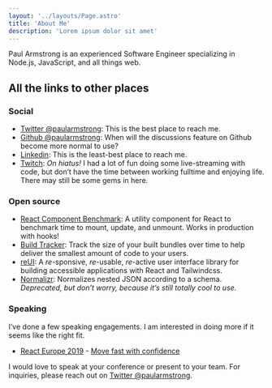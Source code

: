 ```yaml
---
layout: '../layouts/Page.astro'
title: 'About Me'
description: 'Lorem ipsum dolor sit amet'
---
```



Paul Armstrong is an experienced Software Engineer specializing in Node.js, JavaScript, and all things web.

## All the links to other places

### Social

- [Twitter @paularmstrong](https://twitter.com/paularmstrong): This is the best place to reach me.
- [Github @paularmstrong](https://github.com/paularmstrong): When will the discussions feature on Github become more normal to use?
- [Linkedin](https://www.linkedin.com/in/paul-armstrong-8ab085150/): This is the least-best place to reach me.
- [Twitch](https://www.twitch.tv/paularmstrongdev/videos): _On hiatus!_ I had a lot of fun doing some live-streaming with code, but don’t have the time between working fulltime and enjoying life. There may still be some gems in here.

### Open source

- [React Component Benchmark](https://github.com/paularmstrong/react-component-benchmark): A utility component for React to benchmark time to mount, update, and unmount. Works in production with hooks!
- [Build Tracker](https://buildtracker.dev): Track the size of your built bundles over time to help deliver the smallest amount of code to your users.
- [reUI](https://reui.dev): A _re_-sponsive, _re_-usable, _re_-active user interface library for building accessible applications with React and Tailwindcss.
- [Normalizr](https://github.com/paularmstrong/normalizr): Normalizes nested JSON according to a schema. _Deprecated, but don’t worry, because it’s still totally cool to use._

### Speaking

I’ve done a few speaking engagements. I am interested in doing more if it seems like the right fit.

- [React Europe 2019](https://www.react-europe.org) - [Move fast with confidence](https://www.youtube.com/watch?v=ikn_dBSski8)

<Aside type="note" title="Got a speaking opportunity?">
  
I would love to speak at your conference or present to your team. For inquiries, please reach out on [Twitter @paularmstrong](https://twitter.com/paularmstrong).

</Aside>
